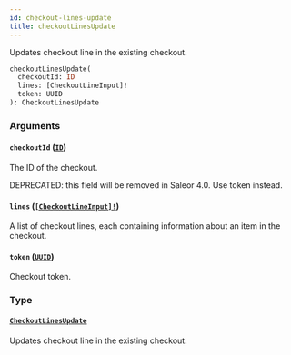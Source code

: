 ```yaml
---
id: checkout-lines-update
title: checkoutLinesUpdate
---
```


Updates checkout line in the existing checkout.

```graphql
checkoutLinesUpdate(
  checkoutId: ID
  lines: [CheckoutLineInput]!
  token: UUID
): CheckoutLinesUpdate

```

### Arguments

#### `checkoutId` ([`ID`](/docs/developer/api-reference/scalars/id))

The ID of the checkout.

DEPRECATED: this field will be removed in Saleor 4.0. Use token instead.

#### `lines` ([`[CheckoutLineInput]!`](/docs/developer/api-reference/inputs/checkout-line-input))

A list of checkout lines, each containing information about an item in the checkout.

#### `token` ([`UUID`](/docs/developer/api-reference/scalars/uuid))

Checkout token.

### Type

#### [`CheckoutLinesUpdate`](/docs/developer/api-reference/objects/checkout-lines-update)

Updates checkout line in the existing checkout.
